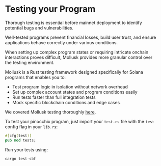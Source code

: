 
# Testing your Program  

Thorough testing is essential before mainnet deployment to identify potential bugs and vulnerabilities. 

Well-tested programs prevent financial losses, build user trust, and ensure applications behave correctly under various conditions.

<ArticleSection name="Mollusk Tests" id="mollusk-tests" level="h2" />

When setting up complex program states or requiring intricate onchain interactions proves difficult, Mollusk provides more granular control over the testing environment.

Mollusk is a Rust testing framework designed specifically for Solana programs that enables you to:
- Test program logic in isolation without network overhead
- Set up complex account states and program conditions easily
- Run tests faster than full integration tests
- Mock specific blockchain conditions and edge cases

We covered Mollusk testing thoroughly [here](/en/courses/testing-with-mollusk).

To test your pinocchio program, just import your `test.rs` file with the `test` config flag in your `lib.rs`:

```rust
#[cfg(test)]
pub mod tests;
```

Run your tests using:

```
cargo test-sbf
```